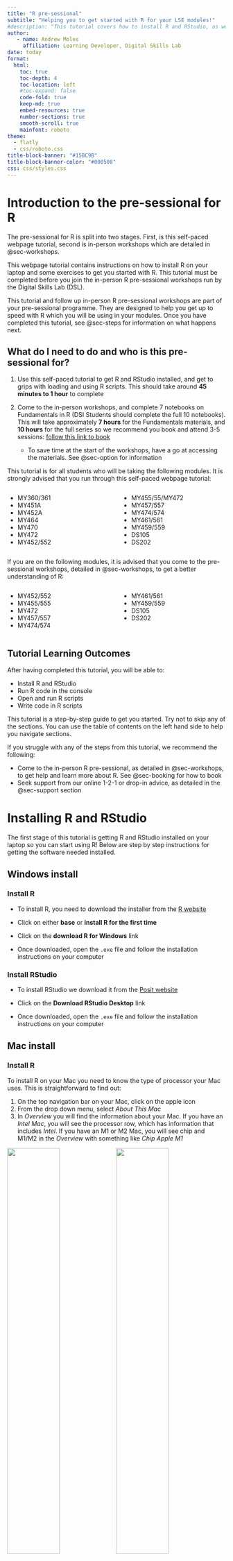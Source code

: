 ```yaml
---
title: "R pre-sessional"
subtitle: "Helping you to get started with R for your LSE modules!"
#description: "This tutorial covers how to install R and RStudio, as well as some key skills you will need for using R in your LSE modules. These skills include how to write and use code in a R script"
author:
   - name: Andrew Moles
     affiliation: Learning Developer, Digital Skills Lab
date: today
format:
  html:
    toc: true
    toc-depth: 4
    toc-location: left
    #toc-expand: false
    code-fold: true
    keep-md: true
    embed-resources: true
    number-sections: true
    smooth-scroll: true
    mainfont: roboto
theme: 
  - flatly
  - css/roboto.css
title-block-banner: "#15BC9B"
title-block-banner-color: "#000508"
css: css/styles.css
---
```


# Introduction to the pre-sessional for R

The pre-sessional for R is split into two stages. First, is this self-paced webpage tutorial, second is in-person workshops which are detailed in @sec-workshops.

This webpage tutorial contains instructions on how to install R on your laptop and some exercises to get you started with R. This tutorial must be completed before you join the in-person R pre-sessional workshops run by the Digital Skills Lab (DSL).

This tutorial and follow up in-person R pre-sessional workshops are part of your pre-sessional programme. They are designed to help you get up to speed with R which you will be using in your modules. Once you have completed this tutorial, see @sec-steps for information on what happens next.

## What do I need to do and who is this pre-sessional for?

1.  Use this self-paced tutorial to get R and RStudio installed, and get to grips with loading and using R scripts. This should take around **45 minutes to 1 hour** to complete

2.  Come to the in-person workshops, and complete 7 notebooks on Fundamentals in R (DSI Students should complete the full 10 notebooks). This will take approximately **7 hours** for the Fundamentals materials, and **10 hours** for the full series so we recommend you book and attend 3-5 sessions: [follow this link to book](https://apps.lse.ac.uk/training-system/userBooking/course/9999199)

    -   To save time at the start of the workshops, have a go at accessing the materials. See @sec-option for information

This tutorial is for all students who will be taking the following modules. It is strongly advised that you run through this self-paced webpage tutorial:

::: columns
::: {.column width="50%"}
-   MY360/361
-   MY451A
-   MY452A
-   MY464
-   MY470
-   MY472
-   MY452/552
:::

::: {.column width="50%"}
-   MY455/55/MY472
-   MY457/557
-   MY474/574
-   MY461/561
-   MY459/559
-   DS105
-   DS202
:::
:::

If you are on the following modules, it is advised that you come to the pre-sessional workshops, detailed in @sec-workshops, to get a better understanding of R:

::: columns
::: {.column width="50%"}
-   MY452/552
-   MY455/555
-   MY472
-   MY457/557
-   MY474/574
:::

::: {.column width="50%"}
-   MY461/561
-   MY459/559
-   DS105
-   DS202
:::
:::

## Tutorial Learning Outcomes

After having completed this tutorial, you will be able to:

-   Install R and RStudio
-   Run R code in the console
-   Open and run R scripts
-   Write code in R scripts

This tutorial is a step-by-step guide to get you started. Try not to skip any of the sections. You can use the table of contents on the left hand side to help you navigate sections.

::: callout-important
If you struggle with any of the steps from this tutorial, we recommend the following:

-   Come to the in-person R pre-sessional, as detailed in @sec-workshops, to get help and learn more about R. See @sec-booking for how to book
-   Seek support from our online 1-2-1 or drop-in advice, as detailed in the @sec-support section
:::

# Installing R and RStudio

The first stage of this tutorial is getting R and RStudio installed on your laptop so you can start using R! Below are step by step instructions for getting the software needed installed.

## Windows install

### Install R

-   To install R, you need to download the installer from the [R website](https://cloud.r-project.org/bin/windows/)

-   Click on either **base** or **install R for the first time**

-   Click on the **download R for Windows** link

-   Once downloaded, open the `.exe` file and follow the installation instructions on your computer

### Install RStudio

-   To install RStudio we download it from the [Posit website](https://posit.co/download/rstudio-desktop/)

-   Click on the **Download RStudio Desktop** link

-   Once downloaded, open the `.exe` file and follow the installation instructions on your computer

## Mac install

### Install R

To install R on your Mac you need to know the type of processor your Mac uses. This is straightforward to find out:

1)  On the top navigation bar on your Mac, click on the apple icon
2)  From the drop down menu, select *About This Mac*
3)  In *Overview* you will find the information about your Mac. If you have an *Intel Mac*, you will see the processor row, which has information that includes *Intel*. If you have an M1 or M2 Mac, you will see chip and M1/M2 in the *Overview* with something like *Chip Apple M1*

![](images/mac_pros1.png){width="49%"} ![](images/mac_pros2.png){width="49%"}

#### M1 or M2 Mac

-   To install R, you need to download the installer from the [R website](https://cloud.r-project.org/bin/macosx/)

-   If you have a *M1 Mac* you will need click on the link the contains **arm64** to download R. It will look something like `R-4.3.1-arm64.pkg`

-   Once downloaded, open the `.pkg` file and follow the installation instructions

#### Intel Mac

-   To install R, you need to download the installer from the [R website](https://cloud.r-project.org/bin/macosx/)

-   If you have a *Intel Mac* you will need to click on the link that just contains the version of R. It will look something like `R-4.3.1.pkg`, and can be located a touch further down the page under the header **Binaries for legacy macOS/OS X systems:**

-   Once downloaded, open the `.pkg` file and follow the installation instructions

### Install XQuartz

To run R on a Mac operating system, XQuartz is required. You can install it by following [this link](https://www.xquartz.org/), downloading it and following the installation instructions.

### Install RStudio

-   To install RStudio we download it from the [Posit website](https://posit.co/download/rstudio-desktop/)

-   Click on the **Download RStudio Desktop** link

-   Once downloaded, open the `.dmg` file and follow the installation instructions on your computer

## Installing R and RStudio installation issues

If your installation for R and RStudio did not work, this is likely because your computer is running an older operating system. In these cases you will have to install an older version of the software.

It will be simplest, if you have faced installation issues, for you to come to a R pre-sessional workshop for support. See @sec-booking for more information on how to book.

# Why R?

LSE Methodology courses primarily use R. This is because R is a excellent tool for:

-   Statistics
-   Data handling (i.e. cleaning and manipulating data)
-   Visualisations, interactive graphics, and dashboards
-   Reporting (i.e. academic writing as well as building websites)

R is an open-source tool, which means you do not need to buy a licence in order to use it, and is a popular programming language, as shown in the PYPL index from 2023

![PYPL index 2023](https://raw.githubusercontent.com/andrewmoles2/rTrainIntroduction/main/r-fundamentals-1/Images/PYPL_index_23.png){width="400" fig-align="center"}

Some cool things you can do in R:

![Animated gif of rainfall and temperature changes over time in Australian cities](https://github.com/andrewmoles2/TidyTuesday/blob/master/Australia-fires-2020-01-07/Auz_Rain&Temp2.gif?raw=true){fig-alt="Animated gif of rainfall and temperature changes over time in Australian cities" fig-align="center" width="90%"}

![Regional map UK showing how each area is doing in terms of gender pay equality for each year data has existed, from 2017-2022](https://github.com/andrewmoles2/TidyTuesday/blob/master/paygap-2022-06-28/median_pay_diff_postcode_year.png?raw=true){fig-alt="Regional map showing how each area of the UK is doing in terms of gender pay equality for each year data has existed from 2017-2023. " fig-align="center" width="75%"}

::: {.callout-tip collapse="true"}
## Fun side note

This webpage was built using R. If you are interested, come to the pre-sessional workshops and chat to one of the instructors about it!
:::

------------------------------------------------------------------------

# First steps with R

If you have not done so already, open RStudio!

**Windows users:**

-   Type `RStudio` in the search bar (bottom left, next to windows symbol)
-   If you prefer, open the start menu (click windows symbol), then scroll until you find RStudio

**Mac users:**

-   Hit command + space and type in `RStudio`
-   If you prefer to look for RStudio in an applications folder (open finder and select Applications on the left panel), you should be looking for this icon: ![](images/rs.png)

When RStudio opens you should see a layout with 3 panels, similar to the image below.

![RStudio, image from 2023](images/rstudio.png)

The largest panel on the left with the `>` is the console. On the bottom right there is the files/plot panel, and top right is the environment panel.

If your installation of R and RStudio has worked, first RStudio should be open, and second you should see a message in your console panel telling you the version of R you have installed, like the image below.

![R version displayed in RStudio console](images/r-version.png)

There are three ways of running R code: console, scripts and R Markdown. In this tutorial we will cover the console and scripts.

The best way to get comfortable with a software is to start using it! We will run through series of exercises which will help you get more comfortable writing and running R code. The exercises include:

-   Performing some calculations using R
-   Convert your height from centimetres to feet and metres
-   Calculate body mass index (BMI) and waist-to-hip ratio

If you get stuck on the exercises, or would prefer to follow along with a video to solve the exercises, see @sec-solution.

## Exercise 1 - Running code from the console

The first thing we want to try is to run code from the console and see what happens. To run code from the console you type the code and press enter. Remember the console has the `>` symbol, and is the bottom left panel.

In RStudio, in the console, try the following calculations:

1)  Sum of 5 and 14
2)  Divide 9.6 by 1.6
3)  12 minus 4 to the power of 3 *Hint: use brackets* `(x-y)^z`
4)  Divide 22 by 36 and multiply the result by 100
5)  The remainder of 55 divided by 2

The output for each question should be:

1)  `r paste0("[1] ", 5+14)`
2)  `r paste0("[1] ", 9.6/1.6)`
3)  `r paste0("[1] ", (12-4)^3)`
4)  `r paste0("[1] ", (22/36) * 100)`
5)  `r paste0("[1] ", 55%%2)`

|      Operator       | Symbol |
|:-------------------:|:------:|
|        Plus         |  `+`   |
|       Divide        |  `/`   |
|      Subtract       |  `-`   |
|      Multiply       |  `*`   |
|        Power        |  `^`   |
| Remainder (modulus) |  `%%`  |

: Table of some simple mathematical operators used in R to help you out {.striped .hover}

## Exercise 2 - Assigning variables (still in the console)

In R, when we want to keep data and re-use it later, we **assign** that data to a name. There are two ways of doing this. We can use the arrow like `<-` or the `=` symbol; the arrow is most commonly used in R.

If we wanted to **assign** our numbers from one of our previous calculations and use them for a new calculation we would do: `a <- 9.6` and `b <- 1.6`, then `a / b`. In this example, `a` and `b` are called *variables*.

In your console:

1)  Assign 5 to `a`
2)  Assign 14 to `b`
3)  Calculate the sum of `a` and `b`, and assign the result to `c`
4)  Type `c` and hit enter in your console. What happened?

In your *environment* panel, you should see: ![](images/ex2.png)

## Exercise 3 - Making a new R script

Scripts are a useful way of remembering what we have done previously, allowing us to save code and share it with others.

In this exercise we are going to open a script, and save it.

1)  We have a few options to open a script, the simplest is to use a shortcut: `shift + command/ctrl + N`. You can also open it manually by going the top left corner of RStudio, you should see a paper icon with a plus symbol. Click on it and select **R Script**
2)  Now the script is open, save the script as something like `r-pre-sessional.R`. There are a few ways of doing this, pressing `command/ctrl + s` is the simplest method
3)  Lets try and run some code. In this example, you want to convert your running time in minutes to seconds. In the script, type or copy the following code:

```r
#| code-fold: false
#| eval: false

# running time in minutes
run_minutes <- 26.34
# running time in seconds
run_seconds <- run_minutes*60
# print result
run_seconds
```

4)  Now run the code! There are two main ways of doing this. First, we can highlight the code, and click the `Run` button near the top centre right of RStudio. Second, we can put our cursor on each line and use `command/ctrl + enter` to run the code line by line.
5)  The result of your code will appear in the console and should look like: `r paste0('[1] ', 26.34*60)`

We will write more code in this script in the following exercise!

::: callout-tip
In the code example, we have hash tags (`#`). These are ***comments***, which allow us to write non-code information. This is helpful to document what each step is doing.
:::

## Exercise 4 - Height metrics conversion

In this exercise we are going to convert your height from centimetres to feet and meters. Below are some formulas to help you make the calculations in the exercises.

-   **centimetres to feet**: $heightcm \times 0.0328084$

-   **centimetres to meters**: $heightcm \div 100$

-   **feet to meters**: $heightft \times 0.3048$

In the script we made in exercise 3, try the following exercises:

1)  Make a variable called `my_height`, and assign 195 as the height
2)  Convert the value of `my_height` from centimetres to feet. Make a new variable called `my_height_ft`, and assign the calculation of `my_height` from centimetres to feet
3)  Print your `my_height_ft` variable
4)  Convert the value of `my_height` from centimetres to meters. Make a new variable called `my_height_m`, and assign the calculation of `my_height` from centimetres to meters
5)  Print your `my_height_m` variable
6)  Convert the value of `my_height_ft` from feet to meters. Make a new variable called `my_height_ft_m`, and assign the calculation of `my_height_ft` from feet to meters
7)  Print your `my_height_ft_m` variable
8)  Now try and do the calculations for your own height, or an estimate if you are not sure! You can just change the value of `my_height`

```r
#| echo: false

my_height <- 195
cm_to_ft <- 0.0328084
cm_to_m <- 100
ft_to_m <- 0.3048

my_height_ft <-  my_height * cm_to_ft

my_height_m <- my_height / cm_to_m

my_height_ft_m <- my_height_ft * ft_to_m
```

Using a value of `my_height` as 195cm, we would expect to get the outputs of:

-   centimetres to feet: `r paste0('[1] ', my_height_ft)`
-   centimetres to meters: `r paste0('[1] ', my_height_m)`
-   feet to meters: `r paste0('[1] ', my_height_ft_m)`

::: callout-important
## What does *print* mean?

When we say *"print a value"*, which is to display the output of an object, we mean for you to type a variable and run it, such as typing `my_height` and pressing `command/ctrl + enter` to view the result in the console
:::

Remember, if you get stuck, try watching the video solution in @sec-solution.

## Exercise 5 - Loading R scripts

In the next two exercises we will be loading a pre-prepared script and doing some coding with it.

1)  Click on the Download R file button and save the file where you saved your other R script

{{< downloadthis resources/exercises.R label='Download R file' dname=exercises icon=r-circle type=success >}}

2)  Now open the file into R. You should be able to use the file menu to achieve this: `File > Open File...`
3)  Within the file you should see some pre-written code. Run all the code
4)  What output appeared in the console? Assuming this person is a man, what would their health risk be according to the below table?

| **Health risk** |   **Women**    |    **Men**    |
|:---------------:|:--------------:|:-------------:|
|       low       | 0.80 or lower  | 0.95 or lower |
|    moderate     |   0.81-0.85    |   0.96-1.0    |
|      high       | 0.86 or higher | 1.0 or higher |

: Waist-to-hip ratio chart {.striped .hover}

In the next exercise, you will do another health related calculation, working out how to calculate body mass index (BMI)

::: callout-note
## What is waist-to-hip ratio?

The [waist-to-hip ratio](https://www.healthline.com/health/waist-to-hip-ratio#:~:text=0.9%20or%20less%20in%20men,0.85%20or%20less%20for%20women) metric is another measure of health that is designed to look for people at higher risk of conditions like heart disease or type 2 diabetes.
:::

## Exercise 6 - Body mass index (BMI) calculation

Use R to work out the body mass index (BMI) of someone who is 94kg, and 1.95m tall.

In the script we loaded in exercise 5:

1)  Assign the variables of weight and height
2)  Assign the variable of BMI, and calculate the BMI based of the weight and height variables
3)  Print the outcome
4)  Add comments on what each line of code is doing

You can find the formula for BMI on the [British Heart Foundation website](https://extras.bhf.org.uk/patientinfo/bmi-v1.01/app/index.html)

```r
#| echo: false

# assign variables of weight and height
weight <- 94
height <- 1.95

# BMI calculation
BMI <- weight/(height^2)

# print outcome
#BMI
```

You should get an output of `r paste0("[1] ", BMI)`

::: callout-tip
The height in this calculation should be in meters. For example, someone who is 170cm tall, would be 1.70m tall in meters.
:::

------------------------------------------------------------------------

# Note on R and RStudio

You might be asking yourself, why have I installed R ***and*** RStudio? Or why am I using RStudio and not just R?

An abridged answer to this question is R is the language we will be using, and RStudio is the environment in which we will be using R.

The unabridged answer is that R is a computer language, which means it cannot be opened like other computer applications such as an internet explorer (Chrome or Firefox) or Microsoft Word. Instead, to use R you write commands in the R language and ask your computer to interpret them. Previously, this would involve typing commands into a terminal application, or writing a script in a text editing software and running it through a terminal application. This is not the *easiest* way of writing R code, and is where RStudio comes in!

RStudio is an application, like Google Chrome or Firefox, which means it is easy to open on your computer. RStudio is a popular tool for using R, as it provides a pleasant interface for you to use R, with helpful features like the auto-completion, file management, and an environment panel to show/explore your data.

::: callout-tip
## What is the terminal?

The terminal is a program that you use to type in commands that are then executed by your computer's operating system. It is a text input/output environment.
:::

------------------------------------------------------------------------

# Video solutions of exercises {#sec-solution}

To help with the exercises, we have a series of short video solutions made by the author of this tutorial.

You can either use these videos to follow along, or as a tool for finding the solutions to the exercises.

## Exercise 1 solution - Running code from the console

![Solution to first exercise of doing calculations in the R console](resources/video-solutions/exercise1.mp4)

## Exercise 2 solution - Assigning variables (still in the console)

![Solution to the second exercise of assigning variables in the R console, then doing a calculation](resources/video-solutions/exercise2.mp4)

## Exercise 3 solution - Making a new R script

![Solution to the third exercise of opening a script, copying and pasting code into the script, and then running code in the script](resources/video-solutions/exercise3.mp4)

## Exercise 4 solution - Height metrics conversion

![Solution to the fourth exercise of performing calculations within a script, using calculations to convert height metrics](resources/video-solutions/exercise4.mp4)

## Exercise 5 solution - Loading R scripts

![Solution to the fifth exercise of downloading and then loading a script into R, then running the code in the script](resources/video-solutions/exercise5.mp4)

## Exercise 6 solution - Body mass index (BMI) calculation

![Solution to the sixth exercise of performing BMI calculations within a script](resources/video-solutions/exercise6.mp4)

------------------------------------------------------------------------

# What are my next steps? {#sec-steps}

If you are on the modules shown below, it is recommended you attend the in-person pre-sessional training workshops the Digital Skills Lab (DSL) will be running through September to early October.

::: columns
::: {.column width="50%"}
-   MY452/552
-   MY455/555
-   MY472
-   MY457/557
-   MY474/574
:::

::: {.column width="50%"}
-   MY461/561
-   MY459/559
-   DS105
-   DS202
:::
:::

Students not on these modules are very welcome to join the in-person pre-sessional training, particularly if you have struggled to get R installed, found the exercises difficult, or want to get a better understanding of R.

## R Pre-Sessional in-person workshops {#sec-workshops}

The pre-sessional workshops are two hour long, in-person practical workshops to help you learn R. You will be working through practical exercises, designed to build your knowledge in R, while being supported by a team of data science trainers.

The content for these workshops will cover the key fundamental knowledge needed for using the R programming language. The content is split into worksheets which gradually progress you through topics.

Completing all the worksheets will take **around 10 hours** to complete.

These topics include, but are not limited to:

-   Working with different data types in R such as numerical, text, categorical, data frames (spreadsheet like data structures), matrices, and lists

-   Learning to manipulate these data types to extract what information you need, and perform operations on them

-   Using conditional operations to manipulate data

-   Using functions, built in code, to perform a wide array of operations like finding the mean

-   Loading datasets into R, and handling some common issues

-   Automating code, using tools like a for loop

-   Streamline your code by writing your own functions

![Flow and topics covered in the R Pre-Sessional workshops](https://github.com/andrewmoles2/graphviz-figures/blob/main/figures/programming_R_series.png?raw=true){width="55%"}

These workshops will be run on a regular basis through September and early October.

| Date                   | Time  | Location             |
|------------------------|-------|----------------------|
| Monday 15th January    | 13-15 | LSE Life Workspace 4 |
| Tuesday 16th January   | 13-15 | LSE Life Workspace 4 |
| Monday 22nd January    | 13-15 | LSE Life Workspace 4 |
| Wednesday 24th January | 13-15 | LSE Life Workspace 4 |
| Monday 29th January    | 13-15 | LSE Life Workspace 4 |
| Tuesday 30th January   | 13-15 | LSE Life Workspace 4 |

: Dates, times, and location of R pre-sessional workshops

## Booking in-person workshops {#sec-booking}

**Attendance to the workshops is through booking only**. To book onto the workshops, you will need to [follow this booking link](https://apps.lse.ac.uk/training-system/userBooking/course/9999199)

::: callout-important
These workshops will be popular and there will be a maximum capacity. If you can no longer attend, please cancel your booking on the *Training and Development System* so another student can book.
:::

## What other support is available? {#sec-support}

Outside the pre-sessional workshops, the Digital Skills Lab will be running R workshops from October-December, then January-March, and again May-July.

There will also be drop-in advice and 1-2-1 services available throughout the year.

You can find out more information on the courses and support the Digital Skills Lab offers via [our webpage](https://info.lse.ac.uk/current-students/digital-skills-lab).

For help or other general queries please contact `digital.skills.lab@lse.ac.uk`.

------------------------------------------------------------------------

# Workshop materials {#sec-option}

## Workshop format

-   Each workshop is 2 hours long
-   You choose which topic to work on. It is advised to work through the materials in the prescribed order unless you are already familiar with a particular topic
-   You will work with fellow learners, utilising your prior experience and web searches to find solutions, with a R expert on hand if you get stuck
-   Workshop sessions are hands on and practical

To prepare for the in-person workshops you need to get the materials. Below is information and steps on how to do this.

## Download the R Markdown files

The files for the workshops can be downloaded from the button below:

{{< downloadthis resources/r-markdown-notebooks/R_pre_sessional_files.zip label='Download R pre-sessional files' dname=r-markdown-files icon=r-circle type=success >}}

Once downloaded it is important that you ***unzip/uncompress*** the file. The download is a zip file, which a file that has been compressed to save space for easier transfer and storage. You should uncompress these files otherwise it can be hard for some software to use the files inside.

**Windows**

Right-click on the file and choose *Extract All*, then select a location to save the uncompressed file.

**Mac**

Double click on the file and the uncompressed contents will appear next to your compressed file.

::: callout-tip
### What is R Markdown?

An R Markdown file has sections of text and code together in a single document. This is helpful for tutorials, documentation, and writing reports.

An in-depth description can be found in the [R for Data Science](https://r4ds.had.co.nz/r-markdown.html) open source book
:::

## Opening the R Markdown files

Opening a R Markdown file is very similar to opening a script in R using `File > Open File...`. R Markdown files have the extension `.Rmd`.

## Using a R Markdown file

We are using R Markdown notebooks for these workshops as we can add text around code, which can help us guide you. The image below shows the basic layout of a R Markdown document.

![Image of R Markdown notebook, indicating the text and code sections](images/R-Markdown.png){width="90%" fig-align="center"}

There are three ways to run code in a code cell. The two ways mentioned in the image (Run and play button), and third is to use `ctrl/command + Enter` to run each line just like you would with an R script.

The most important thing for you to take note of is the code cells. Each code cell is like a small R script. You'll notice the \`\`\` markings around the code cell. It is important these do not get deleted, so be careful when editing your code!

Finally, you can add your own code cell using `option+command+i` on a Mac or `ctrl + alt + i` on a Windows machine.

Throughout the notebooks you will come across exercises, with empty code cells for you to type your code into. Your task is to test out the examples, then try and do the exercises.

::: callout-note
If you have struggled with any of these steps, just come along to the workshops and ask a trainer for support
:::

## Getting started with the notebooks

The R Markdown notebooks have a series of explanations, examples, and exercises for you to work through. You will be working through a series of exercises to build your skills using R.

What to do when you get stuck:

1.  **Search online**: Being able to search for relevant information online by formulating your problem as an effective search term is a highly important skill for programmers at all levels of proficiency.

2.  Check with the people sitting around you. In a real job, you would seek help from your colleagues and friends, so start that now. If you don't know the person next to you, introduce yourself now.

3.  Ask the **trainer** if you struggle to find a solution.

The below image is a screenshot of one of the R Markdown notebooks which should guide you on how to get started using them. 

![Image of R Markdown fundamentals notebook to guide on how to use the notebooks](images/using_notebooks.png){width="90%" fig-align="center"}

You can also use the visual mode in RStudio, which can make using the notebooks easier. To do so click the tab in the top left corner of RStudio that says visual. The image below shows the visual mode.

![Image of R Markdown fundamentals notebook, in visual mode, to guide on how to use the notebooks](images/using_notebooks_visual.png){width="90%" fig-align="center"}

------------------------------------------------------------------------

# Final remarks

This tutorial was written by the Digital Skills Lab (DSL) in support for the Methodology department and the Data Science Institute. We hope that you found it helpful in getting started with R.

```r
knitr::include_graphics("images/DigitalSkillsLab.png")
#"E73736"
#"#EFEEF3"
```
